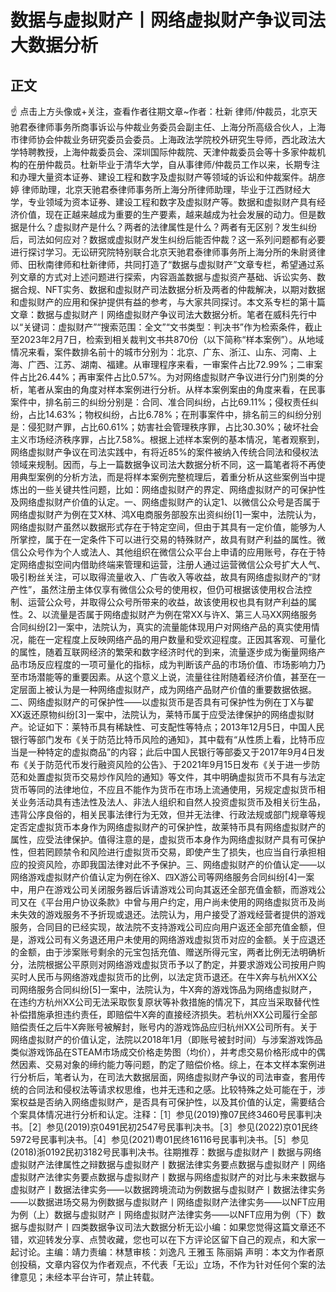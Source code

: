 # 数据与虚拟财产丨网络虚拟财产争议司法大数据分析
## 正文
☝ 点击上方头像或+关注，查看作者往期文章~作者：杜新 律师/仲裁员，北京天驰君泰律师事务所商事诉讼与仲裁业务委员会副主任、上海分所高级合伙人，上海市律师协会仲裁业务研究委员会委员。上海政法学院校外研究生导师，西北政法大学特聘教授，上海仲裁委员会、深圳国际仲裁院、天津仲裁委员会等十多家仲裁机构的在册仲裁员。杜新毕业于清华大学，自从事律师/仲裁员工作以来，长期专注和办理大量资本证券、建设工程和数字及虚拟财产等领域的诉讼和仲裁案件。胡彦婷 律师助理，北京天驰君泰律师事务所上海分所律师助理，毕业于江西财经大学，专业领域为资本证券、建设工程和数字及虚拟财产等。数据和虚拟财产具有经济价值，现在正越来越成为重要的生产要素，越来越成为社会发展的动力。但是数据是什么？虚拟财产是什么？两者的法律属性是什么？两者有无区别？发生纠纷后，司法如何应对？数据或虚拟财产发生纠纷后能否仲裁？这一系列问题都有必要进行探讨学习。无讼研究院特别联合北京天驰君泰律师事务所上海分所的朱尉贤律师、田秋南律师和杜新律师，共同打造了“数据与虚拟财产”文章专栏，希望通过系列文章的方式对上述问题进行探索，内容涵盖数据与虚拟资产基础、诉讼实务、数据合规、NFT实务、数据和虚拟财产司法数据分析及两者的仲裁解决，以期对数据和虚拟财产的应用和保护提供有益的参考，与大家共同探讨。本文系专栏的第十篇文章：数据与虚拟财产丨网络虚拟财产争议司法大数据分析。笔者在威科先行中以“关键词：虚拟财产”“搜索范围：全文”“文书类型：判决书”作为检索条件，截止至2023年2月7日，检索到相关裁判文书共870份（以下简称“样本案例”）。从地域情况来看，案件数排名前十的城市分别为：北京、广东、浙江、山东、河南、上海、广西、江苏、湖南、福建。从审理程序来看，一审案件占比72.99%；二审案件占比26.44%；再审案件占比0.57%。为对网络虚拟财产争议进行分门别类的分析，笔者从案由的角度对样本案例进行分析。从样本案例案由的角度来看，在民事案件中，排名前三的纠纷分别是：合同、准合同纠纷，占比69.11%；侵权责任纠纷，占比14.63%；物权纠纷，占比6.78%；在刑事案件中，排名前三的纠纷分别是：侵犯财产罪，占比60.61%；妨害社会管理秩序罪，占比30.30%；破坏社会主义市场经济秩序罪，占比7.58%。根据上述样本案例的基本情况，笔者观察到，网络虚拟财产争议在司法实践中，有将近85%的案件被纳入传统合同法和侵权法领域来规制。因而，与上一篇数据争议司法大数据分析不同，这一篇笔者将不再使用典型案例的分析方法，而是将样本案例完整梳理后，着重分析从这些案例当中提炼出的一些关键共性问题，比如：网络虚拟财产的界定、网络虚拟财产的可保护性及网络虚拟财产价值的认定。一、网络虚拟财产的认定1、以微信公众号是否属于网络虚拟财产为例在艾X林、鸿X电商服务部股东出资纠纷[1]一案中，法院认为，网络虚拟财产虽然以数据形式存在于特定空间，但由于其具有一定价值，能够为人所掌控，属于在一定条件下可以进行交易的特殊财产，故具有财产利益的属性。微信公众号作为个人或法人、其他组织在微信公众平台上申请的应用账号，存在于特定网络虚拟空间内借助终端来管理和运营，注册人通过运营微信公众号扩大人气、吸引粉丝关注，可以取得流量收入、广告收入等收益，故具有网络虚拟财产的“财产性”，虽然注册主体仅享有微信公众号的使用权，但仍可根据该使用权合法控制、运营公众号，并取得公众号所带来的收益，故该使用权也具有财产利益的属性。2、以流量是否属于网络虚拟财产为例在常XX与许X、第三人马XX网络服务合同纠纷[2]一案中，法院认为，真实的流量能体现用户对网络产品的真实使用情况，能在一定程度上反映网络产品的用户数量和受欢迎程度。正因其客观、可量化的属性，随着互联网经济的繁荣和数字经济时代的到来，流量逐步成为衡量网络产品市场反应程度的一项可量化的指标，成为判断该产品的市场价值、市场影响力乃至市场潜能等的重要因素。从这个意义上说，流量往往附随着经济价值，甚至在一定层面上被认为是一种网络虚拟财产，成为网络产品财产价值的重要数据依据。二、网络虚拟财产的可保护性——以虚拟货币是否具有可保护性为例在丁X与翟XX返还原物纠纷[3]一案中，法院认为，莱特币属于应受法律保护的网络虚拟财产。论证如下：莱特币具有稀缺性、可支配性等特点；2013年12月5日，中国人民银行等部门发布《关于防范比特币风险的通知》，其中载有“从性质上看，比特币应当是一种特定的虚拟商品”的内容；此后中国人民银行等部委又于2017年9月4日发布《关于防范代币发行融资风险的公告》、于2021年9月15日发布《关于进一步防范和处置虚拟货币交易炒作风险的通知》等文件，其中明确虚拟货币不具有与法定货币等同的法律地位，不应且不能作为货币在市场上流通使用，另规定虚拟货币相关业务活动具有违法性及法人、非法人组织和自然人投资虚拟货币及相关衍生品，违背公序良俗的，相关民事法律行为无效，但并无法律、行政法规或部门规章等规定否定虚拟货币本身作为网络虚拟财产的可保护性，故莱特币具有网络虚拟财产的属性，应受法律保护。值得注意的是，虚拟货币本身作为网络虚拟财产具有可保护性，但若罔顾禁令和风险进行虚拟货币交易，即使产生了损失，也应当自行承担相应的投资风险，亦即我国法律对此不予保护。三、网络虚拟财产的价值认定——以网络游戏虚拟财产价值认定为例在徐X、四X游公司等网络服务合同纠纷[4]一案中，用户在游戏公司关闭服务器后诉请游戏公司向其返还全部充值金额，而游戏公司又在《平台用户协议条款》中曾与用户约定，用户尚未使用的网络虚拟货币及尚未失效的游戏服务不予折现或退还。法院认为，用户接受了游戏经营者提供的游戏服务，合同目的已经实现，故法院不支持游戏公司应向用户返还全部充值金额，但是，游戏公司有义务退还用户未使用的网络游戏虚拟货币对应的金额。关于应退还的金额，由于涉案账号剩余的元宝包括充值、赠送所得元宝，两者比例无法明确析分，法院根据公平原则对网络游戏虚拟货币予以了酌定，并要求游戏公司按用户购买时人民币与网络游戏虚拟货币的比例，以法定货币退还。在牛X奔与杭州XX公司网络服务合同纠纷[5]一案中，法院认为，牛X奔的游戏饰品为网络虚拟财产，在违约方杭州XX公司无法采取恢复原状等补救措施的情况下，其应当采取替代性补偿措施承担违约责任，即赔偿牛X奔的直接经济损失。若杭州XX公司履行全部赔偿责任之后牛X奔账号被解封，账号内的游戏饰品应归杭州XX公司所有。关于网络虚拟财产的价值认定，法院以2018年1月（即账号被封时间）与涉案游戏饰品类似游戏饰品在STEAM市场成交价格走势图（均价），并考虑交易价格形成中的偶然因素、交易对象的缔约能力等问题，酌定了赔偿价格。综上，在本文样本案例进行分析后，笔者认为，在司法大数据层面，网络虚拟财产争议的司法审查，套用传统的合同法和侵权法等请求权思维，也并无违和之感。比较特殊之处可能在于，涉案权益是否纳入网络虚拟财产，是否具有可保护性，以及其价值的认定，需要结合个案具体情况进行分析和认定。注释：［1］参见(2019)豫07民终3460号民事判决书。［2］参见(2019)京0491民初2547号民事判决书。［3］参见(2022)京01民终5972号民事判决书。［4］参见(2021)粤01民终16116号民事判决书。［5］参见(2018)浙0192民初3182号民事判决书。往期推荐：数据与虚拟财产丨数据与网络虚拟财产法律属性之辩数据与虚拟财产丨数据法律实务要点数据与虚拟财产丨网络虚拟财产法律实务要点数据与虚拟财产丨数据与网络虚拟财产的对比与未来数据与虚拟财产丨数据法律实务——以数据跨境流动为例数据与虚拟财产丨数据法律实务——以数据进场交易为例数据与虚拟财产丨网络虚拟财产法律实务——以NFT应用为例（上）数据与虚拟财产丨网络虚拟财产法律实务——以NFT应用为例（下）数据与虚拟财产丨四类数据争议司法大数据分析无讼小编：如果您觉得这篇文章还不错，欢迎转发分享、点赞收藏，您也可以在下方评论区留下自己的观点，和大家一起讨论。主编：靖力责编：林慧审核：刘逸凡 王雅玉 陈丽娟 声明：本文为作者原创投稿，文章内容仅为作者观点，不代表「无讼」立场，不作为针对任何个案的法律意见；未经本平台许可，禁止转载。